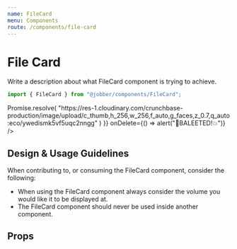 ```yaml
---
name: FileCard
menu: Components
route: /components/file-card
---
```



# File Card

<ComponentStatus stage="pre" responsive="no" accessible="no" />

Write a description about what FileCard component is trying to achieve.

```ts
import { FileCard } from "@jobber/components/FileCard";
```

<Playground>
  <FileCard
    file={{
      id: "abc",
      name: "myballisbigandroundIamrollingitowntheground.png",
      type: "image/png",
      size: 213402324,
      progress: 0.3,
      src: () =>
        Promise.resolve(
          "https://res-1.cloudinary.com/crunchbase-production/image/upload/c_thumb,h_256,w_256,f_auto,g_faces,z_0.7,q_auto:eco/ywedismk5vf5uqc2nngg"
        )
    }}
    onDelete={() => alert("🧨BALEETED!💥")}
  />
</Playground>

<!--
  It is not necessary to include Design & Usage Guidlelines. Use this section
  to answer common questions and considerations about component usage.
-->

## Design & Usage Guidelines

When contributing to, or consuming the FileCard component, consider the
following:

- When using the FileCard component always consider the volume you would like it
  to be displayed at.
- The FileCard component should never be used inside another component.

## Props

<Props of={FileCard} />

<!--
  It is not necessary to provide an example of each prop. Use usage examples to
  highlight key features of a component or particular considerations.

  See `Button.mdx` for a good example of this.
-->
